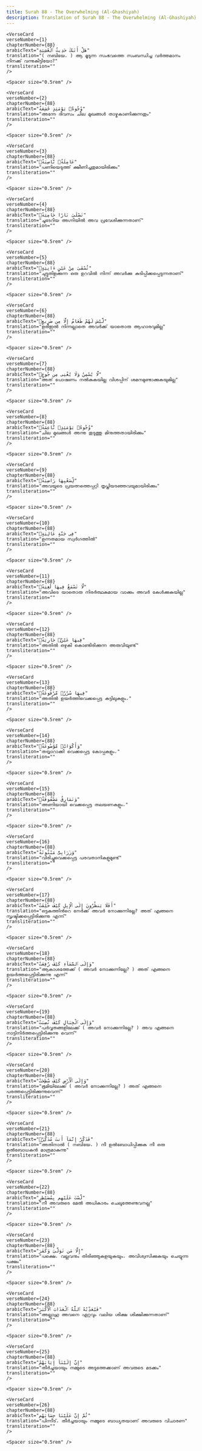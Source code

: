 ```yaml
---
title: Surah 88 - The Overwhelming (Al-Ghashiyah)  
description: Translation of Surah 88 - The Overwhelming (Al-Ghashiyah) in Malayalam
---
```







    <VerseCard 
    verseNumber={1}
    chapterNumber={88}
    arabicText="هَلْ أَتَىٰكَ حَدِيثُ ٱلْغَٰشِيَةِ"
    translation="( നബിയേ، ) ആ മൂടുന്ന സംഭവത്തെ സംബന്ധിച്ച വര്‍ത്തമാനം നിനക്ക്‌ വന്നുകിട്ടിയോ?"
    transliteration=""
    />

    <Spacer size="0.5rem" />
                
    <VerseCard 
    verseNumber={2}
    chapterNumber={88}
    arabicText="وُجُوهٌۭ يَوْمَئِذٍ خَٰشِعَةٌ"
    translation="അന്നേ ദിവസം ചില മുഖങ്ങള്‍ താഴ്മകാണിക്കുന്നതും"
    transliteration=""
    />

    <Spacer size="0.5rem" />
                
    <VerseCard 
    verseNumber={3}
    chapterNumber={88}
    arabicText="عَامِلَةٌۭ نَّاصِبَةٌۭ"
    translation="പണിയെടുത്ത്‌ ക്ഷീണിച്ചതുമായിരിക്കും"
    transliteration=""
    />

    <Spacer size="0.5rem" />
                
    <VerseCard 
    verseNumber={4}
    chapterNumber={88}
    arabicText="تَصْلَىٰ نَارًا حَامِيَةًۭ"
    translation="ചൂടേറിയ അഗ്നിയില്‍ അവ പ്രവേശിക്കുന്നതാണ്‌"
    transliteration=""
    />

    <Spacer size="0.5rem" />
                
    <VerseCard 
    verseNumber={5}
    chapterNumber={88}
    arabicText="تُسْقَىٰ مِنْ عَيْنٍ ءَانِيَةٍۢ"
    translation="ചുട്ടുതിളക്കുന്ന ഒരു ഉറവില്‍ നിന്ന്‌ അവര്‍ക്കു കുടിപ്പിക്കപ്പെടുന്നതാണ്‌"
    transliteration=""
    />

    <Spacer size="0.5rem" />
                
    <VerseCard 
    verseNumber={6}
    chapterNumber={88}
    arabicText="لَّيْسَ لَهُمْ طَعَامٌ إِلَّا مِن ضَرِيعٍۢ"
    translation="ളരീഇല്‍ നിന്നല്ലാതെ അവര്‍ക്ക്‌ യാതൊരു ആഹാരവുമില്ല"
    transliteration=""
    />

    <Spacer size="0.5rem" />
                
    <VerseCard 
    verseNumber={7}
    chapterNumber={88}
    arabicText="لَّا يُسْمِنُ وَلَا يُغْنِى مِن جُوعٍۢ"
    translation="അത്‌ പോഷണം നല്‍കുകയില്ല വിശപ്പിന്‌ ശമനമുണ്ടാക്കുകയുമില്ല"
    transliteration=""
    />

    <Spacer size="0.5rem" />
                
    <VerseCard 
    verseNumber={8}
    chapterNumber={88}
    arabicText="وُجُوهٌۭ يَوْمَئِذٍۢ نَّاعِمَةٌۭ"
    translation="ചില മുഖങ്ങള്‍ അന്നു തുടുത്തു മിനുത്തതായിരിക്കും"
    transliteration=""
    />

    <Spacer size="0.5rem" />
                
    <VerseCard 
    verseNumber={9}
    chapterNumber={88}
    arabicText="لِّسَعْيِهَا رَاضِيَةٌۭ"
    translation="അവയുടെ പ്രയത്നത്തെപ്പറ്റി തൃപ്തിയടഞ്ഞവയുമായിരിക്കും"
    transliteration=""
    />

    <Spacer size="0.5rem" />
                
    <VerseCard 
    verseNumber={10}
    chapterNumber={88}
    arabicText="فِى جَنَّةٍ عَالِيَةٍۢ"
    translation="ഉന്നതമായ സ്വര്‍ഗത്തില്‍"
    transliteration=""
    />

    <Spacer size="0.5rem" />
                
    <VerseCard 
    verseNumber={11}
    chapterNumber={88}
    arabicText="لَّا تَسْمَعُ فِيهَا لَٰغِيَةًۭ"
    translation="അവിടെ യാതൊരു നിരര്‍ത്ഥകമായ വാക്കും അവര്‍ കേള്‍ക്കുകയില്ല"
    transliteration=""
    />

    <Spacer size="0.5rem" />
                
    <VerseCard 
    verseNumber={12}
    chapterNumber={88}
    arabicText="فِيهَا عَيْنٌۭ جَارِيَةٌۭ"
    translation="അതില്‍ ഒഴുകി കൊണ്ടിരിക്കുന്ന അരുവിയുണ്ട്‌"
    transliteration=""
    />

    <Spacer size="0.5rem" />
                
    <VerseCard 
    verseNumber={13}
    chapterNumber={88}
    arabicText="فِيهَا سُرُرٌۭ مَّرْفُوعَةٌۭ"
    translation="അതില്‍ ഉയര്‍ത്തിവെക്കപ്പെട്ട കട്ടിലുകളും،"
    transliteration=""
    />

    <Spacer size="0.5rem" />
                
    <VerseCard 
    verseNumber={14}
    chapterNumber={88}
    arabicText="وَأَكْوَابٌۭ مَّوْضُوعَةٌۭ"
    translation="തയ്യാറാക്കി വെക്കപ്പെട്ട കോപ്പകളും،"
    transliteration=""
    />

    <Spacer size="0.5rem" />
                
    <VerseCard 
    verseNumber={15}
    chapterNumber={88}
    arabicText="وَنَمَارِقُ مَصْفُوفَةٌۭ"
    translation="അണിയായി വെക്കപ്പെട്ട തലയണകളും،"
    transliteration=""
    />

    <Spacer size="0.5rem" />
                
    <VerseCard 
    verseNumber={16}
    chapterNumber={88}
    arabicText="وَزَرَابِىُّ مَبْثُوثَةٌ"
    translation="വിരിച്ചുവെക്കപ്പെട്ട പരവതാനികളുമുണ്ട്‌"
    transliteration=""
    />

    <Spacer size="0.5rem" />
                
    <VerseCard 
    verseNumber={17}
    chapterNumber={88}
    arabicText="أَفَلَا يَنظُرُونَ إِلَى ٱلْإِبِلِ كَيْفَ خُلِقَتْ"
    translation="ഒട്ടകത്തിന്‍റെ നേര്‍ക്ക്‌ അവര്‍ നോക്കുന്നില്ലേ? അത്‌ എങ്ങനെ സൃഷ്ടിക്കപ്പെട്ടിരിക്കുന്നു എന്ന്‌"
    transliteration=""
    />

    <Spacer size="0.5rem" />
                
    <VerseCard 
    verseNumber={18}
    chapterNumber={88}
    arabicText="وَإِلَى ٱلسَّمَآءِ كَيْفَ رُفِعَتْ"
    translation="ആകാശത്തേക്ക്‌ ( അവര്‍ നോക്കുന്നില്ലേ? ) അത്‌ എങ്ങനെ ഉയര്‍ത്തപ്പെട്ടിരിക്കുന്നു എന്ന്‌"
    transliteration=""
    />

    <Spacer size="0.5rem" />
                
    <VerseCard 
    verseNumber={19}
    chapterNumber={88}
    arabicText="وَإِلَى ٱلْجِبَالِ كَيْفَ نُصِبَتْ"
    translation="പര്‍വ്വതങ്ങളിലേക്ക്‌ ( അവര്‍ നോക്കുന്നില്ലേ? ) അവ എങ്ങനെ നാട്ടിനിര്‍ത്തപ്പെട്ടിരിക്കുന്നു വെന്ന്‌"
    transliteration=""
    />

    <Spacer size="0.5rem" />
                
    <VerseCard 
    verseNumber={20}
    chapterNumber={88}
    arabicText="وَإِلَى ٱلْأَرْضِ كَيْفَ سُطِحَتْ"
    translation="ഭൂമിയിലേക്ക്‌ ( അവര്‍ നോക്കുന്നില്ലേ? ) അത്‌ എങ്ങനെ പരത്തപ്പെട്ടിരിക്കുന്നുവെന്ന്‌"
    transliteration=""
    />

    <Spacer size="0.5rem" />
                
    <VerseCard 
    verseNumber={21}
    chapterNumber={88}
    arabicText="فَذَكِّرْ إِنَّمَآ أَنتَ مُذَكِّرٌۭ"
    translation="അതിനാല്‍ ( നബിയേ، ) നീ ഉല്‍ബോധിപ്പിക്കുക നീ ഒരു ഉല്‍ബോധകന്‍ മാത്രമാകുന്നു"
    transliteration=""
    />

    <Spacer size="0.5rem" />
                
    <VerseCard 
    verseNumber={22}
    chapterNumber={88}
    arabicText="لَّسْتَ عَلَيْهِم بِمُصَيْطِرٍ"
    translation="നീ അവരുടെ മേല്‍ അധികാരം ചെലുത്തേണ്ടവനല്ല"
    transliteration=""
    />

    <Spacer size="0.5rem" />
                
    <VerseCard 
    verseNumber={23}
    chapterNumber={88}
    arabicText="إِلَّا مَن تَوَلَّىٰ وَكَفَرَ"
    translation="പക്ഷെ، വല്ലവനും തിരിഞ്ഞുകളയുകയും، അവിശ്വസിക്കുകയും ചെയ്യുന്ന പക്ഷം"
    transliteration=""
    />

    <Spacer size="0.5rem" />
                
    <VerseCard 
    verseNumber={24}
    chapterNumber={88}
    arabicText="فَيُعَذِّبُهُ ٱللَّهُ ٱلْعَذَابَ ٱلْأَكْبَرَ"
    translation="അല്ലാഹു അവനെ ഏറ്റവും വലിയ ശിക്ഷ ശിക്ഷിക്കുന്നതാണ്‌"
    transliteration=""
    />

    <Spacer size="0.5rem" />
                
    <VerseCard 
    verseNumber={25}
    chapterNumber={88}
    arabicText="إِنَّ إِلَيْنَآ إِيَابَهُمْ"
    translation="തീര്‍ച്ചയായും നമ്മുടെ അടുത്തേക്കാണ്‌ അവരുടെ മടക്കം"
    transliteration=""
    />

    <Spacer size="0.5rem" />
                
    <VerseCard 
    verseNumber={26}
    chapterNumber={88}
    arabicText="ثُمَّ إِنَّ عَلَيْنَا حِسَابَهُم"
    translation="പിന്നീട്‌، തീര്‍ച്ചയായും നമ്മുടെ ബാധ്യതയാണ്‌ അവരുടെ വിചാരണ"
    transliteration=""
    />

    <Spacer size="0.5rem" />
                